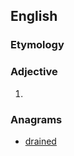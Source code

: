 ==English==

===Etymology===
{{suffix|dandy|ier|alt1=dand(y)}}

===Adjective===
{{head|en}}

# {{comparative of|dandy}}

===Anagrams===
* [[drained#English|drained]]